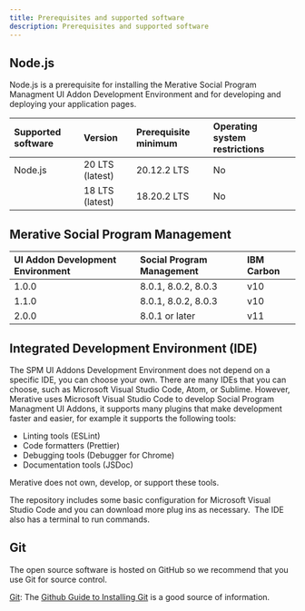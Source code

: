 ```yaml
---
title: Prerequisites and supported software
description: Prerequisites and supported software
---
```


## Node.js

Node.js is a prerequisite for installing the Merative Social Program Managment UI Addon Development Environment and for developing and deploying your application pages.

| Supported software | Version         | Prerequisite minimum | Operating system restrictions |
| :----------------- | :-------------- | :------------------- | :---------------------------- |
| Node.js            | 20 LTS (latest) | 20.12.2 LTS          | No                            |
|                    | 18 LTS (latest) | 18.20.2 LTS          | No                            |

## Merative Social Program Management

| UI Addon Development Environment | Social Program Management | IBM Carbon |
| :------------------------------- | :------------------------ | :--------- |
| 1.0.0                            | 8.0.1, 8.0.2, 8.0.3       | v10        |
| 1.1.0                            | 8.0.1, 8.0.2, 8.0.3       | v10        |
| 2.0.0                            | 8.0.1 or later            | v11        |

## Integrated Development Environment (IDE)

The SPM UI Addons Development Environment does not depend on a specific IDE, you can choose your own. There are many IDEs that you can choose, such as Microsoft Visual Studio Code, Atom, or Sublime.
However, Merative uses Microsoft Visual Studio Code to develop Social Program Managment UI Addons, it supports many plugins that make development faster and easier, for example it supports the following tools:

- Linting tools (ESLint)
- Code formatters (Prettier)
- Debugging tools (Debugger for Chrome)
- Documentation tools (JSDoc)

Merative does not own, develop, or support these tools.

The repository includes some basic configuration for Microsoft Visual Studio Code and you can download more plug ins as necessary.  The IDE also has a terminal to run commands.

## Git

The open source software is hosted on GitHub so we recommend that you use Git for source control.

[Git](http://git-scm.com/): The [Github Guide to
Installing Git](https://help.github.com/articles/set-up-git/) is a good source of information.
